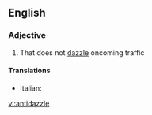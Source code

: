 ==English==

===Adjective===
{{en-adj|-}}

# {{context|of car headlights}} That does not [[dazzle]] oncoming traffic

====Translations====
{{trans-top|that does not dazzle}}
* Italian: {{t-|it|anabbagliante}}
{{trans-mid}}

{{trans-bottom}}

[[vi:antidazzle]]